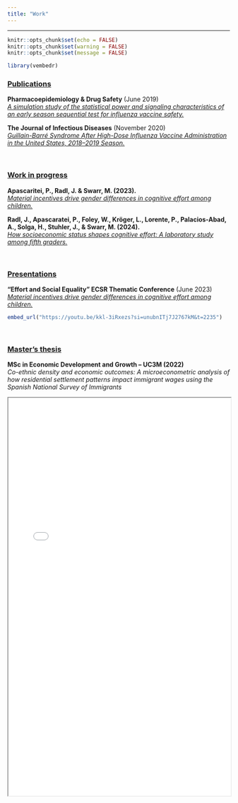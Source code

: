 ```yaml
---
title: "Work"
---
```

---------------------------------------
```r
knitr::opts_chunk$set(echo = FALSE)
knitr::opts_chunk$set(warning = FALSE)
knitr::opts_chunk$set(message = FALSE)
```

```r
library(vembedr)
```

### <u>Publications</u>

**Pharmacoepidemiology & Drug Safety** (June 2019)  
<a href="https://doi.org/10.1002/pds.4807">*A simulation study of the statistical power and signaling characteristics of an early season sequential test for influenza vaccine safety.*</a> 

**The Journal of Infectious Diseases** (November 2020)  
<a href="https://doi.org/10.1093/infdis/jiaa543">*Guillain-Barré Syndrome After High-Dose Influenza Vaccine Administration in the United States, 2018–2019 Season.*</a> 

<br>

### <u>Work in progress</u>

**Apascaritei, P., Radl, J. & Swarr, M. (2023).**  
<a href="https://e-archivo.uc3m.es/entities/publication/cd85f716-44aa-4fd8-9d7d-7707fce16ff4">*Material incentives drive gender differences in cognitive effort among children.*</a>  

**Radl, J., Apascaratei, P., Foley, W., Kröger, L., Lorente, P.,  Palacios-Abad, A., Solga, H., Stuhler, J., & Swarr, M. (2024).**  
<a href="https://e-archivo.uc3m.es/entities/publication/6a1cd05f-6849-45d3-b1fd-52fdc9e09fe0">*How socioeconomic status shapes cognitive effort: A laboratory study among fifth graders.*</a>  

<br>

### <u>Presentations</u>

**"Effort and Social Equality" ECSR Thematic Conference** (June 2023)  
<a href="https://youtu.be/kkl-3iRxezs?si=unubnITj7J2767kM&t=2235" width = "80%">*Material incentives drive gender differences in cognitive effort among children.*</a>

```r
embed_url("https://youtu.be/kkl-3iRxezs?si=unubnITj7J2767kM&t=2235")
```

<br>

### <u>Master's thesis</u>
**MSc in Economic Development and Growth -- UC3M (2022)**  
*Co-ethnic density and economic outcomes: A microeconometric analysis of how residential settlement patterns impact immigrant wages using the Spanish National Survey of Immigrants*  

<iframe
    src="files/Swarr_Madeline_MEDEG_Thesis_final_final.pdf"
    width="100%"
    height="900px"
></iframe>
